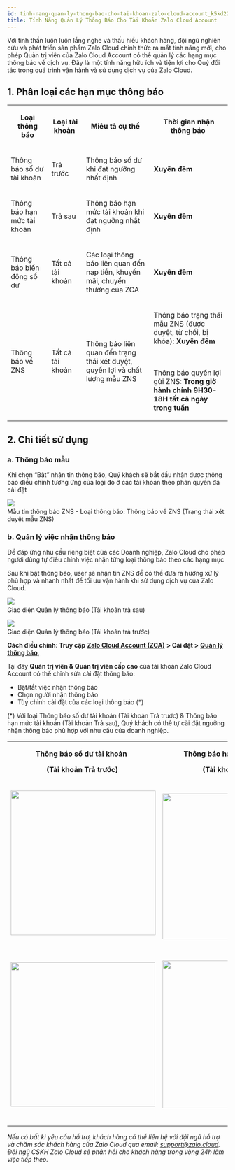 ```yaml
---
id: tinh-nang-quan-ly-thong-bao-cho-tai-khoan-zalo-cloud-account_k5kd22g5ditd2n2uvep4osil
title: Tính Năng Quản Lý Thông Báo Cho Tài Khoản Zalo Cloud Account
---
```

Với tinh thần luôn luôn lắng nghe và thấu hiểu khách hàng, đội ngũ nghiên cứu và phát triển sản phẩm Zalo Cloud chính thức ra mắt tính năng mới, cho phép Quản trị viên của Zalo Cloud Account có thể quản lý các hạng mục thông báo về dịch vụ. Đây là một tính năng hữu ích và tiện lợi cho Quý đối tác trong quá trình vận hành và sử dụng dịch vụ của Zalo Cloud. 

**1\. Phân loại các hạn mục thông báo** 
----------------------------------------

<table><tbody><tr><td><p style="margin-left:0px;text-align:center;"><strong>Loại thông báo</strong></p></td><td><p style="margin-left:0px;text-align:center;"><strong>Loại tài khoản</strong>&nbsp;</p></td><td><p style="margin-left:0px;text-align:center;"><strong>Miêu tả cụ thể</strong>&nbsp;</p></td><td><p style="margin-left:0px;text-align:center;"><strong>Thời gian nhận thông báo</strong>&nbsp;</p></td></tr><tr><td><p style="margin-left:0px;">Thông báo số dư tài khoản&nbsp;</p></td><td><p style="margin-left:0px;">Trả trước&nbsp;</p></td><td><p style="margin-left:0px;">Thông báo số dư khi đạt ngưỡng nhất định&nbsp;</p></td><td><p style="margin-left:0px;"><strong>Xuyên đêm&nbsp;</strong></p></td></tr><tr><td><p style="margin-left:0px;">Thông báo hạn mức tài khoản&nbsp;</p></td><td><p style="margin-left:0px;">Trả sau&nbsp;</p></td><td><p style="margin-left:0px;">Thông báo hạn mức tài khoản khi đạt ngưỡng nhất định&nbsp;</p></td><td><p style="margin-left:0px;"><strong>Xuyên đêm&nbsp;</strong></p></td></tr><tr><td><p style="margin-left:0px;">Thông báo biến động số dư&nbsp;</p></td><td><p style="margin-left:0px;">Tất cả tài khoản&nbsp;</p></td><td><p style="margin-left:0px;">Các loại thông báo liên quan đến nạp tiền, khuyến mãi, chuyển thưởng của ZCA&nbsp;&nbsp;</p></td><td><p style="margin-left:0px;"><strong>Xuyên đêm&nbsp;</strong></p></td></tr><tr><td><p style="margin-left:0px;">Thông báo về ZNS&nbsp;</p></td><td><p style="margin-left:0px;">Tất cả tài khoản&nbsp;</p></td><td><p style="margin-left:0px;">Thông báo liên quan đến trạng thái xét duyệt, quyền lợi và chất lượng mẫu ZNS&nbsp;</p></td><td><p style="margin-left:0px;">Thông báo trạng thái mẫu ZNS (được duyệt, từ chối, bị khóa): <strong>Xuyên đêm</strong>&nbsp;</p><p style="margin-left:0px;">&nbsp;</p><p style="margin-left:0px;">Thông báo quyền lợi gửi ZNS: <strong>Trong&nbsp;giờ hành chính 9H30-18H tất cả ngày trong tuần</strong>&nbsp;</p></td></tr></tbody></table>

**2\. Chi tiết sử dụng** 
-------------------------

### a. Thông báo mẫu 

Khi chọn “Bật” nhận tin thông báo, Quý khách sẽ bắt đầu nhận được thông báo điều chỉnh tương ứng của loại đó ở các tài khoản theo phân quyền đã cài đặt 

![](https://stc-oa.zdn.vn/uploads/9fceb5dd051fe39799ec67a86ce9e010.png)   
Mẫu tin thông báo ZNS - Loại thông báo: Thông báo về ZNS (Trạng thái xét duyệt mẫu ZNS) 

### b. Quản lý việc nhận thông báo 

Để đáp ứng nhu cầu riêng biệt của các Doanh nghiệp, Zalo Cloud cho phép người dùng tự điều chỉnh việc nhận từng loại thông báo theo các hạng mục

Sau khi bật thông báo, user sẽ nhận tin ZNS để có thể đưa ra hướng xử lý phù hợp và nhanh nhất để tối ưu vận hành khi sử dụng dịch vụ của Zalo Cloud. 

![](https://stc-oa.zdn.vn/uploads/b0fe8f329326382b129c970ddb1d3713.png)   
Giao diện Quản lý thông báo (Tài khoản trả sau) 

![](https://stc-oa.zdn.vn/uploads/aba4c4b328c3388768c21f3186bbdffb.png)   
Giao diện Quản lý thông báo (Tài khoản trả trước) 

**Cách điều chỉnh: Truy cập** [**Zalo Cloud Account (ZCA)**](https://account.zalo.cloud/) **> Cài đặt >** [**Quản lý thông báo**](https://account.zalo.cloud/setting/notification)**,**  

Tại đây **Quản trị viên & Quản trị viên cấp cao** của tài khoản Zalo Cloud Account có thể chỉnh sửa cài đặt thông báo: 

*   Bật/tắt việc nhận thông báo
*   Chọn người nhận thông báo
*   Tùy chỉnh cài đặt của các loại thông báo (\*) 

(\*) Với loại Thông báo số dư tài khoản (Tài khoản Trả trước) & Thông báo hạn mức tài khoản (Tài khoản Trả sau), Quý khách có thể tự cài đặt ngưỡng nhận thông báo phù hợp với nhu cầu của doanh nghiệp. 

<table><tbody><tr><td><p style="margin-left:0px;text-align:center;"><strong>Thông báo số dư tài khoản&nbsp;</strong>&nbsp;</p><p style="margin-left:0px;text-align:center;"><strong>(Tài khoản Trả trước)</strong>&nbsp;</p></td><td><p style="margin-left:0px;text-align:center;"><strong>Thông báo hạn mức tài khoản&nbsp;</strong>&nbsp;</p><p style="margin-left:0px;text-align:center;"><strong>(Tài khoản Trả sau)</strong>&nbsp;</p></td></tr><tr><td><p style="margin-left:0px;"><img class="image_resized" style="width:331px;" src="https://stc-oa.zdn.vn/uploads/6cda5bac7f16b51273bc6281db943a0f.png">&nbsp;</p></td><td><p style="margin-left:0px;"><img class="image_resized" style="width:333px;" src="https://stc-oa.zdn.vn/uploads/cffe4bd6c72753fc9fe05720b705e0f8.png">&nbsp;</p></td></tr><tr><td><p style="margin-left:0px;"><img class="image_resized" style="width:330px;" src="https://stc-oa.zdn.vn/uploads/52a9535f5b5e70f611b4565dedab0f9b.png">&nbsp;</p></td><td><p style="margin-left:0px;"><img class="image_resized" style="width:338px;" src="https://stc-oa.zdn.vn/uploads/32e9c359ca499507e6365d5e7650edf4.png">&nbsp;</p></td></tr></tbody></table>

_Nếu có bất kì yêu cầu hỗ trợ, khách hàng có thể liên hệ với đội ngũ hỗ trợ và chăm sóc khách hàng của Zalo Cloud qua email:_ [_support@zalo.cloud_](mailto:support@zalo.cloud)_. Đội ngũ CSKH Zalo Cloud sẽ phản hồi cho khách hàng trong vòng 24h làm việc tiếp theo._